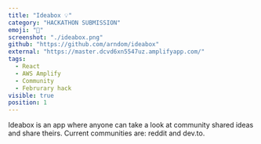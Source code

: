 ```yaml
---
title: "Ideabox 💡"
category: "HACKATHON SUBMISSION"
emoji: "🏅"
screenshot: "./ideabox.png"
github: "https://github.com/arndom/ideabox"
external: "https://master.dcvd6xn5547uz.amplifyapp.com/"
tags:
  - React
  - AWS Amplify 
  - Community
  - Februrary hack
visible: true
position: 1
---
```


Ideabox is an app where anyone can take a look at community shared ideas and share theirs. Current communities are: reddit and dev.to.